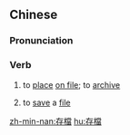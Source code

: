 ==Chinese==
{{zh-forms|s=存档}}

===Pronunciation===
{{zh-pron
|m=cún档
|c=cyun4 dong2
|mn=chûn-tòng
|cat=v
}}

===Verb===
{{zh-verb}}

# to [[place]] [[on file]]; to [[archive]]
# {{lb|zh|computing}} to [[save]] a [[file]]

[[zh-min-nan:存檔]]
[[hu:存檔]]